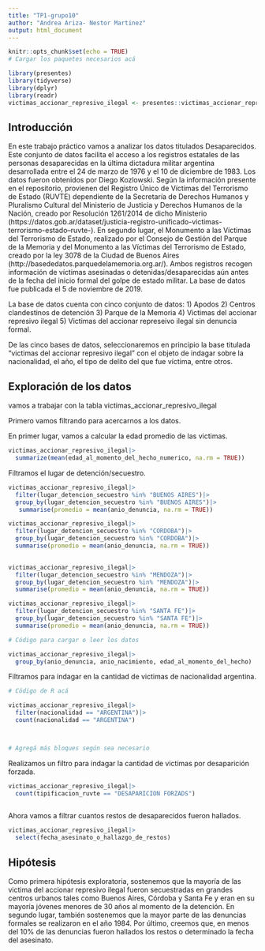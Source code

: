 ```yaml
---
title: "TP1-grupo10"
author: "Andrea Ariza- Nestor Martinez"
output: html_document
---
```



```r
knitr::opts_chunk$set(echo = TRUE)
# Cargar los paquetes necesarios acá

library(presentes)
library(tidyverse)
library(dplyr)
library(readr)
victimas_accionar_represivo_ilegal <- presentes::victimas_accionar_represivo_ilegal

```


## Introducción

En este trabajo práctico vamos a analizar los datos titulados Desaparecidos. Este conjunto de datos facilita el acceso a los registros estatales de las personas desaparecidas en la última dictadura militar argentina desarrollada entre el 24 de marzo de 1976 y el 10 de diciembre de 1983. 
Los datos fueron obtenidos por Diego Kozlowski. Según la información presente en el repositorio, provienen del Registro Único de Víctimas del Terrorismo de Estado (RUVTE) dependiente de la Secretaría de Derechos Humanos y Pluralismo Cultural del Ministerio de Justicia y Derechos Humanos de la Nación, creado por Resolución 1261/2014 de dicho Ministerio (https://datos.gob.ar/dataset/justicia-registro-unificado-victimas-terrorismo-estado--ruvte-). En segundo lugar, el Monumento a las Víctimas del Terrorismo de Estado, realizado por el Consejo de Gestión del Parque de la Memoria y del Monumento a las Víctimas del Terrorismo de Estado, creado por la ley 3078 de la Ciudad de Buenos Aires (http://basededatos.parquedelamemoria.org.ar/). Ambos registros recogen información de víctimas asesinadas o detenidas/desaparecidas aún antes de la fecha del inicio formal del golpe de estado militar.
La base de datos fue publicada el 5 de noviembre de 2019.

La base de datos cuenta con cinco conjunto de datos:
1) Apodos
2) Centros clandestinos de detención
3) Parque de la Memoria
4) Victimas del accionar represivo ilegal
5) Victimas del accionar represeivo ilegal sin denuncia formal. 

De las cinco bases de datos, seleccionaremos en principio la base titulada "victimas del accionar represivo ilegal" con el objeto de indagar sobre la nacionalidad, el año, el tipo de delito del que fue víctima, entre otros. 

## Exploración de los datos

vamos a trabajar con la tabla victimas_accionar_represivo_ilegal

Primero vamos filtrando para acercarnos a los datos. 

En primer lugar, vamos a calcular la edad promedio de las victimas. 
```r
victimas_accionar_represivo_ilegal|>
  summarize(mean(edad_al_momento_del_hecho_numerico, na.rm = TRUE))                               

```

Filtramos el lugar de detención/secuestro. 

```r
victimas_accionar_represivo_ilegal|>
  filter(lugar_detencion_secuestro %in% "BUENOS AIRES")|>
  group_by(lugar_detencion_secuestro %in% "BUENOS AIRES")|>
   summarise(promedio = mean(anio_denuncia, na.rm = TRUE))

```
```r
victimas_accionar_represivo_ilegal|>
  filter(lugar_detencion_secuestro %in% "CORDOBA")|>
  group_by(lugar_detencion_secuestro %in% "CORDOBA")|>
  summarise(promedio = mean(anio_denuncia, na.rm = TRUE))
  

```

```r
victimas_accionar_represivo_ilegal|>
  filter(lugar_detencion_secuestro %in% "MENDOZA")|>
  group_by(lugar_detencion_secuestro %in% "MENDOZA")|>
  summarise(promedio = mean(anio_denuncia, na.rm = TRUE))
```
```r
victimas_accionar_represivo_ilegal|>
  filter(lugar_detencion_secuestro %in% "SANTA FE")|>
  group_by(lugar_detencion_secuestro %in% "SANTA FE")|>
  summarise(promedio = mean(anio_denuncia, na.rm = TRUE))
```


```r
# Código para cargar o leer los datos

victimas_accionar_represivo_ilegal|>
  group_by(anio_denuncia, anio_nacimiento, edad_al_momento_del_hecho)


```

Filtramos para indagar en la cantidad de victimas de nacionalidad argentina. 

```r
# Cödigo de R acá 

victimas_accionar_represivo_ilegal|>
  filter(nacionalidad == "ARGENTINA")|>
  count(nacionalidad == "ARGENTINA")



# Agregá más bloques según sea necesario
```


Realizamos un filtro para indagar la cantidad de victimas por desaparición forzada.

```r

victimas_accionar_represivo_ilegal|>
  count(tipificacion_ruvte == "DESAPARICION FORZADS")
  
```

Ahora vamos a filtrar cuantos restos de desaparecidos fueron hallados. 
```r
victimas_accionar_represivo_ilegal|>
  select(fecha_asesinato_o_hallazgo_de_restos)

```


## Hipótesis

Como primera hipótesis exploratoria, sostenemos que la mayoría de las victima del accionar represivo ilegal fueron secuestradas en grandes centros urbanos tales como Buenos Aires, Córdoba y Santa Fe y eran en su mayoría jóvenes menores de 30 años al momento de la detención. En segundo lugar, también sostenemos que la mayor parte de las denuncias formales se realizaron en el año 1984. Por último, creemos que, en menos del 10% de las denuncias fueron hallados los restos o determinado la fecha del asesinato.  
